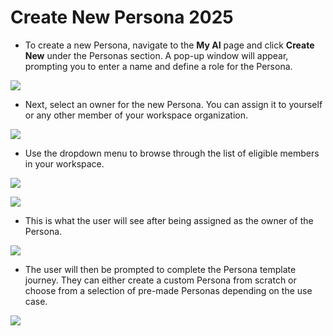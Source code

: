 # Create New Persona 2025



* To create a new Persona, navigate to the **My AI** page and click **Create New** under the Personas section. A pop-up window will appear, prompting you to enter a name and define a role for the Persona.



![](/MyAI-AICreated@3x\(40\).png)



* Next, select an owner for the new Persona. You can assign it to yourself or any other member of your workspace organization.



![](/MyAI-AICreated@3x\(42\).png)



* Use the dropdown menu to browse through the list of eligible members in your workspace.



![](/MyAI-AICreated@3x\(43\).png)



![](/MyAI-AICreated@3x\(44\).png)



* This is what the user will see after being assigned as the owner of the Persona.



![](/MyAI-AICreated@3x\(46\).png)



* The user will then be prompted to complete the Persona template journey. They can either create a custom Persona from scratch or choose from a selection of pre-made Personas depending on the use case.



![](/Screenshot2025-01-09at12.08.47PM4.png)
